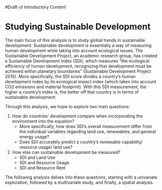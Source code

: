 #Draft of Introductory Content

<h1>Studying Sustainable Development</h1>

<p>
The main focus of this analysis is to study global trends in sustainable development. Sustainable development is essentially a way of measuring human development while taking into account ecological issues. The Sustainable Development Project, an academic research group, has created a Sustainable Development Index (SDI), which measures "the ecological efficiency of human development, recognizing that development must be achieved within planetary boundaries" (Sustainable Development Project 2015). More specifically, the SDI score divides a country's human development index by its ecological impact index (which takes into account CO2 emissions and material footprint). With this SDI measurement, the higher a country's index is, the better off that country is in terms of sustainable development. 
</p>

<p>
Through this analysis, we hope to explore two main questions: 
</p>
1. How do countries’ development compare when incorporating the environment into the equation? 
    + More specifically, how does SDI’s overall measurement differ from the individual variables regarding land use, renewables, and general energy usage?
    + Does SDI accurately predict a country’s renewable capability/ resource usage/ land use?

2. How else can sustainable development be measured?
    + SDI and Land Use
    + SDI and Resource Usage
    + SDI and Resource Rent

<p>
The following analysis delves into these questions, starting with a univariate exploration, followed by a multivariate study, and finally, a spatial analysis. 
</p>

